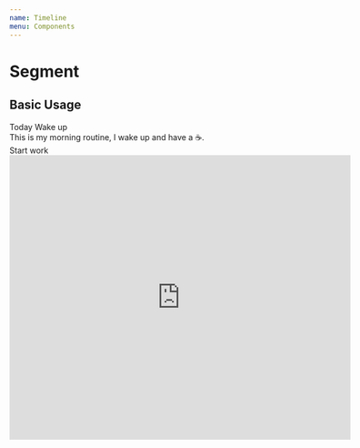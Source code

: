 ```yaml
---
name: Timeline
menu: Components
---
```



# Segment

## Basic Usage

<Playground>
  <Timeline>
    <Timeline.Header>
      <Label>Today</Label>
    </Timeline.Header>
    <Timeline.EntryGroup>
      <Timeline.Entry>
        <Timeline.Title>
          <Label focused color='blue' outline name='08:15'>
            Wake up
          </Label>
        </Timeline.Title>
        <Timeline.Description>
          <div>This is my morning routine, I wake up and have a ☕️.</div>
        </Timeline.Description>
      </Timeline.Entry>
      <Timeline.Entry>
        <Timeline.Title>
          <Label focused color='blue' outline name='09:15'>
            Start work
          </Label>
        </Timeline.Title>
        <Timeline.Description>
          <iframe width="600" height="500" id="gmap_canvas" src="https://maps.google.com/maps?q=Waylay&t=&z=17&ie=UTF8&iwloc=&output=embed" frameBorder="0" scrolling="no" marginHeight="0" marginWidth="0" />
        </Timeline.Description>
      </Timeline.Entry>
    </Timeline.EntryGroup>
    <Timeline.Header>
      <Label>Yesterday</Label>
    </Timeline.Header>
    <Timeline.EntryGroup>
      <Timeline.Entry>
        <Timeline.Title>
          <Label focused color='blue' outline name='🔆 Weekend'>
            Did nothing
          </Label>
        </Timeline.Title>
      </Timeline.Entry>
    </Timeline.EntryGroup>
  </Timeline>
</Playground>

## Git Commit Log

<Playground>
  <Timeline>
    <Timeline.Header>
      <Icon name='code' circular filled /> <span>
        <strong>Lorenzovds</strong> added 6 commits 18 days ago
      </span>
    </Timeline.Header>
    <Timeline.EntryGroup>
      <Timeline.Entry>
        <Timeline.Title>
          <code>chore: cleanup validation a bit</code>
        </Timeline.Title>
      </Timeline.Entry>
      <Timeline.Entry>
        <Timeline.Title>
          <code>fix: fix mongo storage and cyclic dependency</code>
        </Timeline.Title>
      </Timeline.Entry>
      <Timeline.Entry>
        <Timeline.Title>
          <code>fix: fix wrong error log and data reporting parsing</code>
        </Timeline.Title>
      </Timeline.Entry>
    </Timeline.EntryGroup>
    <Timeline.Header>
      <Icon name='remove_red_eye' circular filled /> <span>
        <strong>Lorenzovds</strong> requested a review from <strong>gillesdemey</strong> 3 hours ago
      </span>
    </Timeline.Header>
  </Timeline>
</Playground>
